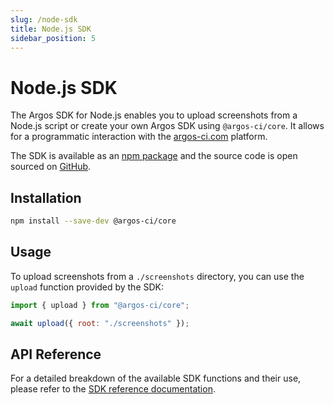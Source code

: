 ```yaml
---
slug: /node-sdk
title: Node.js SDK
sidebar_position: 5
---
```


# Node.js SDK

The Argos SDK for Node.js enables you to upload screenshots from a Node.js script or create your own Argos SDK using `@argos-ci/core`. It allows for a programmatic interaction with the [argos-ci.com](https://app.argos-ci.com) platform.

The SDK is available as an [npm package](https://www.npmjs.com/package/@argos-ci/core) and the source code is open sourced on [GitHub](https://github.com/argos-ci/argos-javascript/tree/main/packages/core).

## Installation

```sh
npm install --save-dev @argos-ci/core
```

## Usage

To upload screenshots from a `./screenshots` directory, you can use the `upload` function provided by the SDK:

```js
import { upload } from "@argos-ci/core";

await upload({ root: "./screenshots" });
```

## API Reference

For a detailed breakdown of the available SDK functions and their use, please refer to the [SDK reference documentation](https://js-sdk-reference.argos-ci.com).
